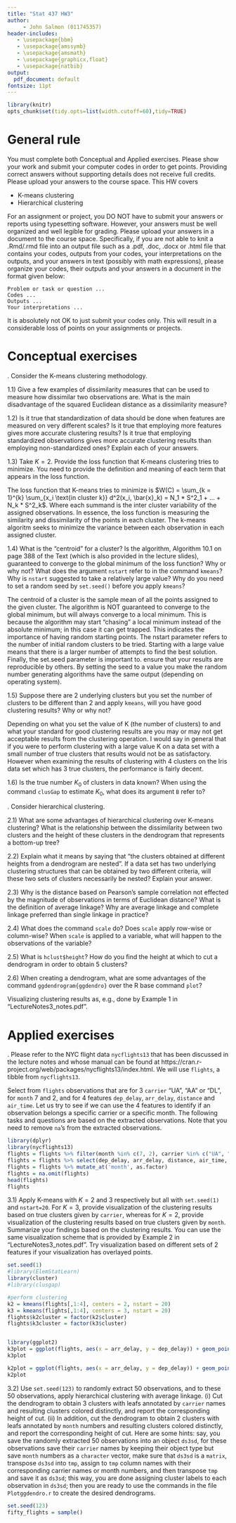 ```yaml
---
title: "Stat 437 HW3"
author: 
     - John Salmon (011745357)
header-includes:
   - \usepackage{bbm}
   - \usepackage{amssymb}
   - \usepackage{amsmath}
   - \usepackage{graphicx,float}
   - \usepackage{natbib}
output:
  pdf_document: default
fontsize: 11pt
---
```


```r
library(knitr)
opts_chunk$set(tidy.opts=list(width.cutoff=60),tidy=TRUE)
```

# General rule

You must complete both Conceptual and Applied exercises. Please show your work and submit your computer codes in order to get points. Providing correct answers without supporting details does not receive full credits. Please upload your answers to the course space. This HW covers

- K-means clustering
- Hierarchical clustering

For an assignment or project, you DO NOT have to submit your answers or reports using typesetting software. However, your answers must be well organized and well legible for grading. Please upload your answers in a document to the course space. Specifically, if you are not able to knit a .Rmd/.rmd file into an output file such as a .pdf, .doc, .docx or .html file that contains your codes, outputs from your codes, your interpretations on the outputs, and your answers in text (possibly with math expressions), please organize your codes, their outputs and your answers in a document in the format given below:

```
Problem or task or question ... 
Codes ...
Outputs ...
Your interpretations ...
```

It is absolutely not OK to just submit your codes only. This will result in a considerable loss of points on your assignments or projects. 


# Conceptual exercises

\noindent
1. Consider the K-means clustering methodology. 
 
1.1) Give a few examples of dissimilarity measures that can be used to measure how dissimilar two observations are. What is the main disadvantage of the squared Euclidean distance as a dissimilarity measure? 

1.2) Is it true that standardization of data should be done when features are measured on very different scales? Is it true that employing more features gives more accurate clustering results? Is it true that employing standardized observations gives more accurate clustering results than employing non-standardized ones? Explain each of your answers. 


1.3) Take $K=2$. Provide the loss function that K-means clustering tries to minimize. You need to provide the definition and meaning of each term that appears in the loss function. 

The loss function that K-means tries to minimize is $W(C) = \sum_{k = 1}^{k} \sum_{x_i \text{in cluster k}} d^2(x_i, \bar{x}_k) = N_1 * S^2_1 + ... + N_k * S^2_k$. Where each summand is the inter cluster variability of the assigned observations. In essence, the loss function is measuring the similarity and dissimilarity of the points in each cluster. The k-means algoritm seeks to minimize the variance between each observation in each assigned cluster. 


1.4) What is the "centroid" for a cluster? Is the algorithm, Algorithm 10.1 on page 388 of the Text (which is also provided in the lecture slides), guaranteed to converge to the global minimum of the loss function? Why or why not? What does the argument `nstart` refer to in the command `kmeans`? Why is `nstart` suggested to take a relatively large value? Why do you need to set a random seed by `set.seed()` before you apply `kmeans`?

The centroid of a cluster is the sample mean of all the points assigned to the given cluster.
The algorithm is NOT guaranteed to converge to the global minimum, but will always converge to a local minimum. This is because the algorithm may start "chasing" a local minimum instead of the absolute minimum; in this case it can get trapped. This indicates the importance of having random starting points. The nstart parameter refers to the number of initial random clusters to be tried. Starting with a large value means that there is a larger number of attempts to find the best solution. Finally, the set.seed parameter is important to. ensure that your results are reproducible by others. By setting the seed to a value you make the random number generating algorithms have the same output (depending on operating system).

1.5) Suppose there are 2 underlying clusters but you set the number of clusters to be different than $2$ and apply `kmeans`, will you have good clustering results? Why or why not?

Depending on what you set the value of K (the number of clusters) to and what your standard for good clustering results are you may or may not get acceptable results from the clustering operation. I would say in general that if you were to perform clustering with a large value K on a data set with a small number of true clusters that results would not be as satisfactory. However when examining the results of clustering with 4 clusters on the Iris data set which has 3 true clusters, the performance is fairly decent.

1.6) Is the true number $K_0$ of clusters in data known? When using the command `clusGap` to estimate $K_0$, what does its argument `B` refer to?   


\noindent
2. Consider hierarchical clustering.

2.1) What are some advantages of hierarchical clustering over K-means clustering? What is the relationship between the dissimilarity between two clusters and the height of these clusters in the dendrogram that represents a bottom-up tree? 

2.2) Explain what it means by saying that "the clusters obtained at different heights from a dendrogram are nested". If a data set has two underlying clustering structures that can be obtained by two different criteria, will these two sets of clusters necessarily be nested? Explain your answer.

2.3) Why is the distance based on Pearson's sample correlation not effected by the magnitude of observations in terms of Euclidean distance? What is the definition of average linkage? Why are average linkage and complete linkage preferred than single linkage in practice?

2.4) What does the command `scale` do? Does `scale` apply row-wise or column-wise? When `scale` is applied to a variable, what will happen to the observations of the variable?

2.5) What is `hclust$height`? How do you find the height at which to cut a dendrogram in order to obtain $5$ clusters?

2.6) When creating a dendrogram, what are some advantages of the command `ggdendrogram{ggdendro}` over the R base command `plot`?


Visualizing clustering results as, e.g., done by Example 1 in "LectureNotes3_notes.pdf".


# Applied exercises

\noindent
3. Please refer to the NYC flight data `nycflights13` that has been discussed in the lecture notes and whose manual can be found at https://cran.r-project.org/web/packages/nycflights13/index.html. We will use `flights`, a tibble from `nycflights13`.

Select from `flights` observations that are for 3 `carrier` "UA", "AA" or "DL", for `month` 7 and 2, and for 4 features `dep_delay`, `arr_delay`, `distance` and `air_time`. Let us try to see if we can use the 4 features to identify if an observation belongs a specific carrier or a specific month. The following tasks and questions are based on the extracted observations. Note that you need to remove `na`'s from the extracted observations.
```r
library(dplyr)
library(nycflights13)
flights = flights %>% filter(month %in% c(7, 2), carrier %in% c("UA", "AA", "DL"), distance > 700) #extract observations
flights = flights %>% select(dep_delay, arr_delay, distance, air_time, month, carrier)
flights = flights %>% mutate_at('month', as.factor)
flights = na.omit(flights)
head(flights)
flights
```



3.1) Apply K-means with $K=2$ and $3$ respectively but all with `set.seed(1)` and `nstart=20`. For $K=3$, provide visualization of the clustering results based on true clusters given by `carrier`, whereas for $K=2$, provide visualization of the clustering results based on true clusters given by `month`. Summarize your findings based on the clustering results. You can use the same visualization scheme that is provided by Example 2 in "LectureNotes3_notes.pdf". Try visualization based on different sets of 2 features if your visualization has overlayed points.

```r
set.seed(1)
#library(ElemStatLearn)
library(cluster)
#library(clusgap)

#perform clustering
k2 = kmeans(flights[,1:4], centers = 2, nstart = 20)
k3 = kmeans(flights[,1:4], centers = 3, nstart = 20)
flights$k2cluster = factor(k2$cluster)
flights$k3cluster = factor(k3$cluster)


library(ggplot2)
k3plot = ggplot(flights, aes(x = arr_delay, y = dep_delay)) + geom_point(aes(color = k3cluster, shape = carrier)) + theme_bw()
k3plot

k2plot = ggplot(flights, aes(x = arr_delay, y = dep_delay)) + geom_point(aes(color = k2cluster, shape = month)) + theme_bw()
k2plot
```


3.2) Use `set.seed(123)` to randomly extract 50 observations, and to these 50 observations, apply hierarchical clustering with average linkage. (i) Cut the dendrogram to obtain 3 clusters with leafs annotated by `carrier` names and resulting clusters colored distinctly, and report the corresponding height of cut. (ii) In addition, cut the dendrogram to obtain 2 clusters with leafs annotated by `month` numbers and resulting clusters colored distinctly, and report the corresponding height of cut. Here are some hints: say, you save the randomly extracted 50 observations into an object `ds3sd`, for these observations save their `carrier` names by keeping their object type but save `month` numbers as a `character` vector, make sure that `ds3sd` is a `matrix`, transpose `ds3sd` into `tmp`, assign to `tmp` column names with their corresponding carrier names or month numbers, and then transpose `tmp` and save it as `ds3sd`; this way, you are done assigning cluster labels to each observation in `ds3sd`; then you are ready to use the commands in the file `Plotggdendro.r` to create the desired dendrograms. 

```r
set.seed(123)
fifty_flights = sample()


```


